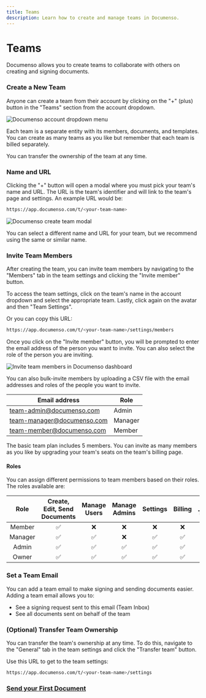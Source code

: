 ```yaml
---
title: Teams
description: Learn how to create and manage teams in Documenso.
---
```




# Teams

Documenso allows you to create teams to collaborate with others on creating and signing documents.

<Steps>

### Create a New Team

Anyone can create a team from their account by clicking on the "+" (plus) button in the "Teams" section from the account dropdown.

![Documenso account dropdown menu](/get-started-images/add-team.webp)

Each team is a separate entity with its members, documents, and templates. You can create as many teams as you like but remember that each team is billed separately.

<Callout type="info">You can transfer the ownership of the team at any time.</Callout>

### Name and URL

Clicking the "+" button will open a modal where you must pick your team's name and URL. The URL is the team's identifier and will link to the team's page and settings. An example URL would be:

```bash
https://app.documenso.com/t/<your-team-name>
```

![Documenso create team modal](/get-started-images/add-team-2.webp)

You can select a different name and URL for your team, but we recommend using the same or similar name.

### Invite Team Members

After creating the team, you can invite team members by navigating to the "Members" tab in the team settings and clicking the "Invite member" button.

To access the team settings, click on the team's name in the account dropdown and select the appropriate team. Lastly, click again on the avatar and then "Team Settings".

Or you can copy this URL:

```bash
https://app.documenso.com/t/<your-team-name>/settings/members
```

Once you click on the "Invite member" button, you will be prompted to enter the email address of the person you want to invite. You can also select the role of the person you are inviting.

![Invite team members in Documenso dashboard](/get-started-images/add-team-members-documenso.webp)

You can also bulk-invite members by uploading a CSV file with the email addresses and roles of the people you want to invite.

| Email address              | Role    |
| -------------------------- | ------- |
| team-admin@documenso.com   | Admin   |
| team-manager@documenso.com | Manager |
| team-member@documenso.com  | Member  |

<Callout type="info">
  The basic team plan includes 5 members. You can invite as many members as you like by upgrading
  your team's seats on the team's billing page.
</Callout>

#### Roles

You can assign different permissions to team members based on their roles. The roles available are:

|  Role   | Create, Edit, Send Documents | Manage Users | Manage Admins | Settings | Billing | Delete/ Transfer |
| :-----: | :--------------------------: | :----------: | :-----------: | :------: | :-----: | :--------------: |
| Member  |              ✅              |      ❌      |      ❌       |    ❌    |   ❌    |        ❌        |
| Manager |              ✅              |      ✅      |      ❌       |    ✅    |   ✅    |        ❌        |
|  Admin  |              ✅              |      ✅      |      ✅       |    ✅    |   ✅    |        ❌        |
|  Owner  |              ✅              |      ✅      |      ✅       |    ✅    |   ✅    |        ✅        |

### Set a Team Email

You can add a team email to make signing and sending documents easier. Adding a team email allows you to:

- See a signing request sent to this email (Team Inbox)
- See all documents sent on behalf of the team

### (Optional) Transfer Team Ownership

You can transfer the team's ownership at any time. To do this, navigate to the "General" tab in the team settings and click the "Transfer team" button.

Use this URL to get to the team settings:

```bash
https://app.documenso.com/t/<your-team-name>/settings
```

### [Send your First Document](https://app.documenso.com/)

</Steps>
